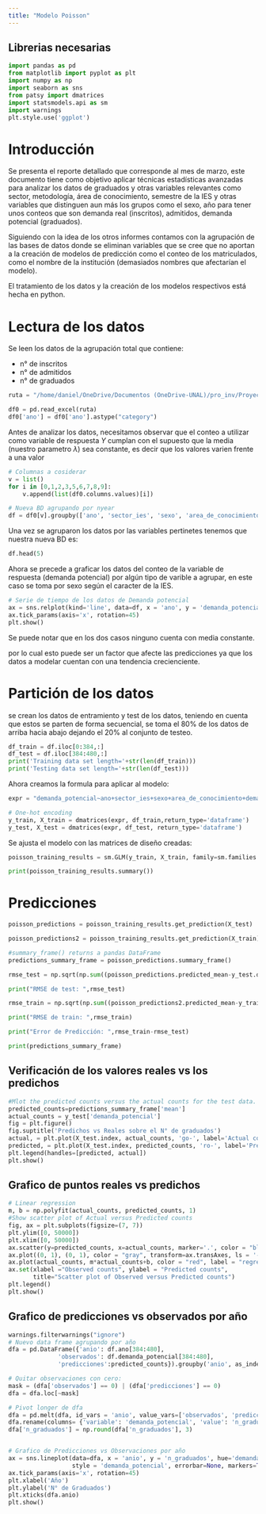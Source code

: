 ```yaml
---
title: "Modelo Poisson"
---
```


## Librerias necesarias

```python
import pandas as pd
from matplotlib import pyplot as plt
import numpy as np
import seaborn as sns
from patsy import dmatrices
import statsmodels.api as sm
import warnings
plt.style.use('ggplot')
```

# Introducción

Se presenta el reporte detallado que corresponde al mes de marzo, este documento tiene como objetivo aplicar técnicas estadísticas avanzadas para analizar los datos de graduados y otras variables relevantes como sector, metodología, área de conocimiento, semestre de la IES y otras variables que distinguen aun más los grupos como el sexo, año para tener unos conteos que son demanda real (inscritos), admitidos, demanda potencial (graduados).

Siguiendo con la idea de los otros informes contamos con la agrupación de las bases de datos donde se eliminan variables que se cree que no aportan a la creación de modelos de predicción como el conteo de los matriculados, como el nombre de la institución (demasiados nombres que afectarían el modelo).

El tratamiento de los datos y la creación de los modelos respectivos está hecha en python.

# Lectura de los datos

Se leen los datos de la agrupación total que contiene:

- n° de inscritos
- n° de admitidos
- n° de graduados

```python
ruta = "/home/daniel/OneDrive/Documentos (OneDrive-UNAL)/pro_inv/Proyecto-de-Investigacion/Analisis_Marzo/BD_agrupada.xlsx"

df0 = pd.read_excel(ruta)
df0['ano'] = df0['ano'].astype("category")
```

Antes de analizar los datos, necesitamos observar que el conteo a utilizar como variable de respuesta $Y$ cumplan con el supuesto que la media (nuestro parametro $\lambda$) sea constante, es decir que los valores varien frente a una valor

```python
# Columnas a cosiderar
v = list()
for i in [0,1,2,3,5,6,7,8,9]:
    v.append(list(df0.columns.values)[i])

# Nueva BD agrupando por nyear
df = df0[v].groupby(['ano', 'sector_ies', 'sexo', 'area_de_conocimiento'], as_index=False)[v[6:9]].agg(np.sum)
```

Una vez se agruparon los datos por las variables pertinetes tenemos que nuestra nueva BD es:

```python
df.head(5)
```

Ahora se precede a graficar los datos del conteo de la variable de respuesta (demanda potencial) por algún tipo de varible a agrupar, en este caso se toma por sexo según el caracter de la IES.

```python
# Serie de tiempo de los datos de Demanda potencial
ax = sns.relplot(kind='line', data=df, x = 'ano', y = 'demanda_potencial', hue='sexo',col='sector_ies', errorbar=None)
ax.tick_params(axis='x', rotation=45)
plt.show()
```

Se puede notar que en los dos casos ninguno cuenta con media constante.

por lo cual esto puede ser un factor que afecte las predicciones ya que los datos a modelar cuentan con una tendencia crecienciente.

# Partición de los datos

se crean los datos de entramiento y test de los datos, teniendo en cuenta que estos se parten de forma secuencial, se toma el 80% de los datos de arriba hacia abajo dejando el 20% al conjunto de testeo.

```python
df_train = df.iloc[0:384,:]
df_test = df.iloc[384:480,:]
print('Training data set length='+str(len(df_train)))
print('Testing data set length='+str(len(df_test)))
```

Ahora creamos la formula para aplicar al modelo:

```python
expr = "demanda_potencial~ano+sector_ies+sexo+area_de_conocimiento+demanda_real+admitidos"

# One-hot encoding
y_train, X_train = dmatrices(expr, df_train,return_type='dataframe')
y_test, X_test = dmatrices(expr, df_test, return_type='dataframe')
```


Se ajusta el modelo con las matrices de diseño creadas:

```python
poisson_training_results = sm.GLM(y_train, X_train, family=sm.families.Poisson()).fit()

print(poisson_training_results.summary())
```

# Predicciones

```python
poisson_predictions = poisson_training_results.get_prediction(X_test)

poisson_predictions2 = poisson_training_results.get_prediction(X_train)

#summary_frame() returns a pandas DataFrame
predictions_summary_frame = poisson_predictions.summary_frame()

rmse_test = np.sqrt(np.sum((poisson_predictions.predicted_mean-y_test.demanda_potencial.to_numpy())**2)/192)

print("RMSE de test: ",rmse_test)

rmse_train = np.sqrt(np.sum((poisson_predictions2.predicted_mean-y_train.demanda_potencial.to_numpy())**2)/768)

print("RMSE de train: ",rmse_train)

print("Error de Predicción: ",rmse_train-rmse_test)

print(predictions_summary_frame)
```

## Verificación de los valores reales vs los predichos

```python
#Mlot the predicted counts versus the actual counts for the test data.
predicted_counts=predictions_summary_frame['mean']
actual_counts = y_test['demanda_potencial']
fig = plt.figure()
fig.suptitle('Predichos vs Reales sobre el N° de graduados')
actual, = plt.plot(X_test.index, actual_counts, 'go-', label='Actual counts')
predicted, = plt.plot(X_test.index, predicted_counts, 'ro-', label='Predicted counts')
plt.legend(handles=[predicted, actual])
plt.show()
```


## Grafico de puntos reales vs predichos

```python
# Linear regression
m, b = np.polyfit(actual_counts, predicted_counts, 1)
#Show scatter plot of Actual versus Predicted counts
fig, ax = plt.subplots(figsize=(7, 7))
plt.ylim([0, 50000])
plt.xlim([0, 50000])
ax.scatter(y=predicted_counts, x=actual_counts, marker='.', color = "blue")
ax.plot((0, 1), (0, 1), color = "gray", transform=ax.transAxes, ls = '--', label="1:1 line")
ax.plot(actual_counts, m*actual_counts+b, color = "red", label = "regression fitted line")
ax.set(xlabel ="Observed counts", ylabel = "Predicted counts",
       title="Scatter plot of Observed versus Predicted counts")
plt.legend()
plt.show()
```

## Grafico de predicciones vs observados por año

```python
warnings.filterwarnings("ignore")
# Nuevo data frame agrupando por año
dfa = pd.DataFrame({'anio': df.ano[384:480],
              'observados': df.demanda_potencial[384:480],
              'predicciones':predicted_counts}).groupby('anio', as_index=False)['observados', 'predicciones'].agg(np.sum)

# Quitar observaciones con cero:
mask = (dfa['observados'] == 0) | (dfa['predicciones'] == 0)
dfa = dfa.loc[~mask]

# Pivot longer de dfa
dfa = pd.melt(dfa, id_vars = 'anio', value_vars=['observados', 'predicciones'])
dfa.rename(columns= {'variable': 'demanda_potencial', 'value': 'n_graduados'}, inplace=True)
dfa['n_graduados'] = np.round(dfa['n_graduados'], 3)


# Grafico de Predicciones vs Observaciones por año
ax = sns.lineplot(data=dfa, x = 'anio', y = 'n_graduados', hue='demanda_potencial',
                  style = 'demanda_potencial', errorbar=None, markers=True)
ax.tick_params(axis='x', rotation=45)
plt.xlabel('Año')
plt.ylabel('N° de Graduados')
plt.xticks(dfa.anio)
plt.show()
```